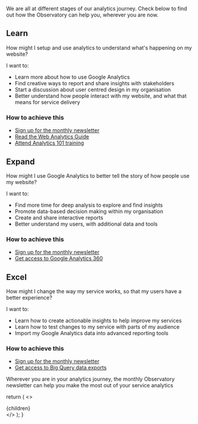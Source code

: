 

<!-- This default export overrides the default layout ensuring -->
<!--  that the FAQ component isn't wrapped by other elements -->

<p class="intro">
  We are all at different stages of our analytics journey. Check below to find
  out how the Observatory can help you, wherever you are now.
</p>

## Learn

<AuCallout className="max-42">
  <p>
    How might I setup and use analytics to understand what's happening on my
    website?
  </p>
</AuCallout>

I want to:

- Learn more about how to use Google Analytics
- Find creative ways to report and share insights with stakeholders
- Start a discussion about user centred design in my organisation
- Better understand how people interact with my website, and what that means for service delivery

### How to achieve this

- [Sign up for the monthly newsletter](#email)
- [Read the Web Analytics Guide](https://www.dta.gov.au/our-projects/google-analytics-government/web-analytics-agile)
- [Attend Analytics 101 training](/events)

## Expand

<AuCallout className="max-42">
  <p>
    How might I use Google Analytics to better tell the story of how people use
    my website?
  </p>
</AuCallout>

I want to:

- Find more time for deep analysis to explore and find insights
- Promote data-based decision making within my organisation
- Create and share interactive reports
- Better understand my users, with additional data and tools

### How to achieve this

- [Sign up for the monthly newsletter](#email)
- [Get access to Google Analytics 360](/google-analytics-360)

## Excel

<AuCallout className="max-42">
  <p>
    How might I change the way my service works, so that my users have a better
    experience?
  </p>
</AuCallout>

I want to:

- Learn how to create actionable insights to help improve my services
- Learn how to test changes to my service with parts of my audience
- Import my Google Analytics data into advanced reporting tools

### How to achieve this

- [Sign up for the monthly newsletter](#email)
- [Get access to Big Query data exports](/signup)

<p id="signup-news">
  Wherever you are in your analytics journey, the monthly Observatory newsletter
  can help you make the most out of your service analytics
</p>

<SubscribeNewsletterForm />


  return (
    <DefaultLayout pageContext={pageContext} location={location}>
      <>
        <SEO title="Google Analytics 360" />
        <div className="container-fluid au-body">{children}</div>
      </>
    </DefaultLayout>
  );
}
